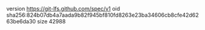 version https://git-lfs.github.com/spec/v1
oid sha256:824b07db4a7aada9b82f945bf810fd8263e23ba34606cb8cfe42d6263be6da30
size 42988
